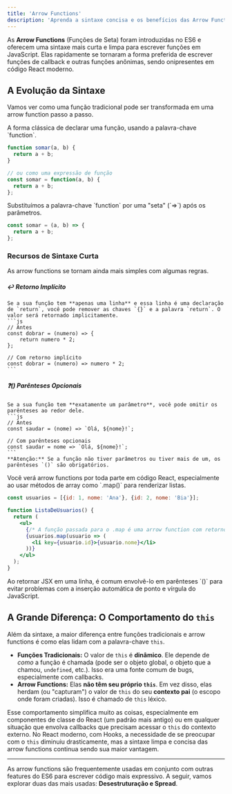 ```yaml
---
title: 'Arrow Functions'
description: 'Aprenda a sintaxe concisa e os benefícios das Arrow Functions, a forma moderna de escrever funções em JavaScript.'
---
```



As **Arrow Functions** (Funções de Seta) foram introduzidas no ES6 e oferecem uma sintaxe mais curta e limpa para escrever funções em JavaScript. Elas rapidamente se tornaram a forma preferida de escrever funções de callback e outras funções anônimas, sendo onipresentes em código React moderno.

## A Evolução da Sintaxe

Vamos ver como uma função tradicional pode ser transformada em uma arrow function passo a passo.

<Tabs>
<TabItem label="Função Tradicional">
A forma clássica de declarar uma função, usando a palavra-chave `function`.

```javascript
function somar(a, b) {
  return a + b;
}

// ou como uma expressão de função
const somar = function(a, b) {
  return a + b;
};
```
</TabItem>
<TabItem label="Arrow Function Básica">
Substituímos a palavra-chave `function` por uma "seta" (`=>`) após os parâmetros.

```javascript
const somar = (a, b) => {
  return a + b;
};
```
</TabItem>
</Tabs>

### Recursos de Sintaxe Curta

As arrow functions se tornam ainda mais simples com algumas regras.


##### ↩️ Retorno Implícito
    Se a sua função tem **apenas uma linha** e essa linha é uma declaração de `return`, você pode remover as chaves `{}` e a palavra `return`. O valor será retornado implicitamente.
    ```js
    // Antes
    const dobrar = (numero) => {
        return numero * 2;
    };

    // Com retorno implícito
    const dobrar = (numero) => numero * 2;
    ```

##### ❓() Parênteses Opcionais
    Se a sua função tem **exatamente um parâmetro**, você pode omitir os parênteses ao redor dele.
    ```js
    // Antes
    const saudar = (nome) => `Olá, ${nome}!`;

    // Com parênteses opcionais
    const saudar = nome => `Olá, ${nome}!`;
    ```
    **Atenção:** Se a função não tiver parâmetros ou tiver mais de um, os parênteses `()` são obrigatórios.


<Card title="Exemplo em React">
Você verá arrow functions por toda parte em código React, especialmente ao usar métodos de array como `.map()` para renderizar listas.

```jsx
const usuarios = [{id: 1, nome: 'Ana'}, {id: 2, nome: 'Bia'}];

function ListaDeUsuarios() {
  return (
    <ul>
      {/* A função passada para o .map é uma arrow function com retorno implícito */}
      {usuarios.map(usuario => (
        <li key={usuario.id}>{usuario.nome}</li>
      ))}
    </ul>
  );
}
```
<Aside type="note">
Ao retornar JSX em uma linha, é comum envolvê-lo em parênteses `()` para evitar problemas com a inserção automática de ponto e vírgula do JavaScript.
</Aside>
</Card>

## A Grande Diferença: O Comportamento do `this`

Além da sintaxe, a maior diferença entre funções tradicionais e arrow functions é como elas lidam com a palavra-chave `this`.

-   **Funções Tradicionais:** O valor de `this` é **dinâmico**. Ele depende de *como* a função é chamada (pode ser o objeto global, o objeto que a chamou, `undefined`, etc.). Isso era uma fonte comum de bugs, especialmente com callbacks.
-   **Arrow Functions:** Elas **não têm seu próprio `this`**. Em vez disso, elas herdam (ou "capturam") o valor de `this` do seu **contexto pai** (o escopo onde foram criadas). Isso é chamado de `this` léxico.

Esse comportamento simplifica muito as coisas, especialmente em componentes de classe do React (um padrão mais antigo) ou em qualquer situação que envolva callbacks que precisam acessar o `this` do contexto externo. No React moderno, com Hooks, a necessidade de se preocupar com o `this` diminuiu drasticamente, mas a sintaxe limpa e concisa das arrow functions continua sendo sua maior vantagem.

---

As arrow functions são frequentemente usadas em conjunto com outras features do ES6 para escrever código mais expressivo. A seguir, vamos explorar duas das mais usadas: **Desestruturação e Spread**.

